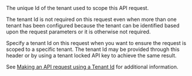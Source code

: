 
<APIField name="X-FusionAuth-TenantId" type="String" optional>
  The unique Id of the tenant used to scope this API request.

  The tenant Id is not required on this request even when more than one tenant has been configured because the tenant can be identified based upon the request parameters or it is otherwise not required.

  Specify a tenant Id on this request when you want to ensure the request is scoped to a specific tenant. The tenant Id may be provided through this header or by using a tenant locked API key to achieve the same result.

  See [Making an API request using a Tenant Id](/docs/apis/authentication#making-an-api-request-using-a-tenant-id) for additional information.
</APIField>
